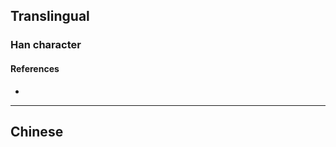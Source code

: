 {{character info/new}}
{{also|侶}}
==Translingual==

===Han character===
{{Han char|rn=9|rad=人|as=06|sn=8|four=|canj=ORR|ids=⿰亻吕}}

====References====
* {{Han ref|kx=0102.291|hdz=10147.120|uh=4FA3|ud=20387}}

----

==Chinese==
{{zh-see|侶}}